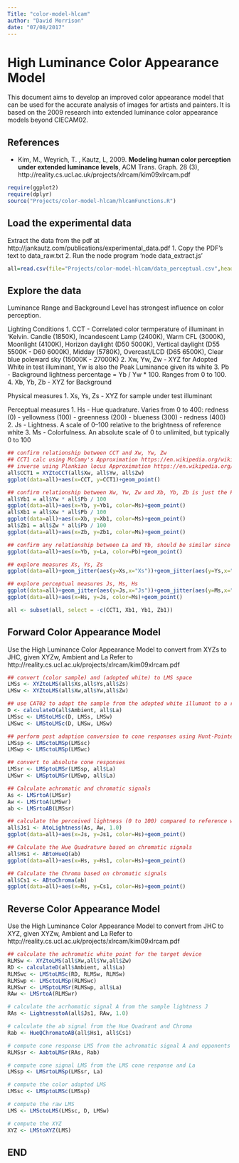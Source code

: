 ```yaml
---
Title: "color-model-hlcam"
author: "David Morrison"
date: "07/08/2017"
---
```

# High Luminance Color Appearance Model 
This document aims to develop an improved color appearance model that can be used for the accurate analysis of images for artists and painters.
It is based on the 2009 research into extended luminance color appearance models beyond CIECAM02.

## References
* Kim, M., Weyrich, T. , Kautz, L, 2009. **Modeling human color perception under extended luminance levels**, ACM 
Trans. Graph. 28 (3), http://reality.cs.ucl.ac.uk/projects/xlrcam/kim09xlrcam.pdf


```r
require(ggplot2)
require(dplyr)
source("Projects/color-model-hlcam/hlcamFunctions.R")

```
## Load the experimental data
Extract the data from the pdf at http://jankautz.com/publications/experimental_data.pdf
1. Copy the PDF's text to data_raw.txt
2. Run the node program 'node data_extract.js'

```r
all=read.csv(file="Projects/color-model-hlcam/data_perceptual.csv",header=TRUE)
```

## Explore the data
Luminance Range and Background Level has strongest influence on color perception.

Lighting Conditions
1. CCT - Correlated color termperature of illuminant in 'Kelvin. Candle (1850K), Incandescent Lamp (2400K), Warm CFL (3000K), Moonlight (4100K), Horizon daylight (D50 5000K), Vertical daylight (D55 5500K - D60 6000K), Midday (5780K), Overcast/LCD (D65 6500K), Clear blue poleward sky (15000K - 27000K)
2. Xw, Yw, Zw - XYZ for Adopted White in test illuminant, Yw is also the Peak Luminance given its white
3. Pb - Background lightness percentage = Yb / Yw * 100. Ranges from 0 to 100.
4. Xb, Yb, Zb - XYZ for Background

Physical measures
1. Xs, Ys, Zs - XYZ for sample under test illuminant

Perceptual measures
1. Hs - Hue quadrature. Varies from 0 to 400: redness (0) - yellowness (100) - greenness (200) - blueness (300) - redness (400)
2. Js - Lightness. A scale of 0–100 relative to the brightness of reference white
3. Ms - Colorfulness. An absolute scale of 0 to unlimited, but typically 0 to 100


```r


## confirm relationship between CCT and Xw, Yw, Zw
## CCT1 calc using McCamy's Approximation https://en.wikipedia.org/wiki/Color_temperature#Approximation
## inverse using Plankian locus Approximation https://en.wikipedia.org/wiki/Planckian_locus#Approximation
all$CCT1 = XYZtoCCT(all$Xw, all$Yw, all$Zw)
ggplot(data=all)+aes(x=CCT, y=CCT1)+geom_point()

## confirm relationship between Xw, Yw, Zw and Xb, Yb, Zb is just the Pb ratio 
all$Yb1 = all$Yw * all$Pb / 100
ggplot(data=all)+aes(x=Yb, y=Yb1, color=Ms)+geom_point()
all$Xb1 = all$Xw * all$Pb / 100
ggplot(data=all)+aes(x=Xb, y=Xb1, color=Ms)+geom_point()
all$Zb1 = all$Zw * all$Pb / 100
ggplot(data=all)+aes(x=Zb, y=Zb1, color=Ms)+geom_point()

## confirm any relationship between La and Yb, should be similar since the background takes up the most of the adaption field
ggplot(data=all)+aes(x=Yb, y=La, color=Pb)+geom_point()

## explore measures Xs, Ys, Zs
ggplot(data=all)+geom_jitter(aes(y=Xs,x="Xs"))+geom_jitter(aes(y=Ys,x="Ys"))+geom_jitter(aes(y=Zs,x="Zs"))+geom_jitter(aes(y=La,x="La"))+ theme(axis.title.x = element_blank())+ theme(axis.title.y = element_blank())

## explore perceptual measures Js, Ms, Hs
ggplot(data=all)+geom_jitter(aes(y=Js,x="Js"))+geom_jitter(aes(y=Ms,x="Ms"))+geom_jitter(aes(y=Hs,x="Hs"))+ theme(axis.title.x = element_blank())+ theme(axis.title.y = element_blank())
ggplot(data=all)+aes(x=Hs, y=Js, color=Ms)+geom_point()

all <- subset(all, select = -c(CCT1, Xb1, Yb1, Zb1))

```

## Forward Color Appearance Model
Use the High Luminance Color Appearance Model to convert from XYZs to JHC, given XYZw, Ambient and La
Refer to http://reality.cs.ucl.ac.uk/projects/xlrcam/kim09xlrcam.pdf

```r

## convert (color sample) and (adopted white) to LMS space
LMSs <- XYZtoLMS(all$Xs,all$Ys,all$Zs)
LMSw <- XYZtoLMS(all$Xw,all$Yw,all$Zw)

## use CAT02 to adapt the sample from the adopted white illumant to a reference white used in CIECAM02
D <- calculateD(all$Ambient, all$La)
LMSsc <- LMStoLMSc(D, LMSs, LMSw)
LMSwc <- LMStoLMSc(D, LMSw, LMSw)

## perform post adaption conversion to cone responses using Hunt-Pointer-Esteves
LMSsp <- LMSctoLMSp(LMSsc)
LMSwp <- LMSctoLMSp(LMSwc)

## convert to absolute cone responses
LMSsr <- LMSptoLMSr(LMSsp, all$La)
LMSwr <- LMSptoLMSr(LMSwp, all$La)

## Calculate achromatic and chromatic signals 
As <- LMSrtoA(LMSsr)
Aw <- LMSrtoA(LMSwr)
ab <- LMSrtoAB(LMSsr)

## calculate the perceived lightness (0 to 100) compared to reference white
all$Js1 <- AtoLightness(As, Aw, 1.0)
ggplot(data=all)+aes(x=Js, y=Js1, color=Hs)+geom_point()

## Calculate the Hue Quadrature based on chromatic signals
all$Hs1 <- ABtoHueQ(ab)
ggplot(data=all)+aes(x=Hs, y=Hs1, color=Hs)+geom_point()

## Calculate the Chroma based on chromatic signals
all$Cs1 <- ABtoChroma(ab)
ggplot(data=all)+aes(x=Ms, y=Cs1, color=Hs)+geom_point()

```

## Reverse Color Appearance Model
Use the High Luminance Color Appearance Model to convert from JHC to XYZ, given XYZw, Ambient and La
Refer to http://reality.cs.ucl.ac.uk/projects/xlrcam/kim09xlrcam.pdf

```r

## calculate the achromatic white point for the target device
RLMSw <- XYZtoLMS(all$Xw,all$Yw,all$Zw)
RD <- calculateD(all$Ambient, all$La)
RLMSwc <- LMStoLMSc(RD, RLMSw, RLMSw)
RLMSwp <- LMSctoLMSp(RLMSwc)
RLMSwr <- LMSptoLMSr(RLMSwp, all$La)
RAw <- LMSrtoA(RLMSwr)

# calculate the acrhomatic signal A from the sample lightness J
RAs <- LightnesstoA(all$Js1, RAw, 1.0)

# calculate the ab signal from the Hue Quadrant and Chroma 
Rab <- HueQChromatoAB(all$Hs1, all$Cs1)

# compute cone response LMS from the achromatic signal A and opponents a & b
RLMSsr <- AabtoLMSr(RAs, Rab)

# compute cone signal LMS from the LMS cone response and La
LMSsp <- LMSrtoLMSp(LMSsr, La)

# compute the color adapted LMS
LMSsc <- LMSptoLMSc(LMSsp)

# compute the raw LMS
LMS <- LMSctoLMS(LMSsc, D, LMSw)

# compute the XYZ
XYZ <- LMStoXYZ(LMS)   

```
## END
